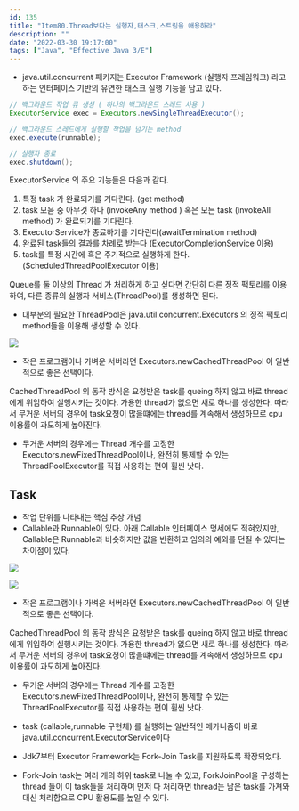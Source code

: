 ```yaml
---
id: 135
title: "Item80.Thread보다는 실행자,태스크,스트림을 애용하라"
description: ""
date: "2022-03-30 19:17:00"
tags: ["Java", "Effective Java 3/E"]
---
```

- java.util.concurrent 패키지는 Executor Framework (실행자 프레임워크) 라고 하는 인터페이스 기반의 유연한 태스크 실행 기능을 담고 있다. 

```java
// 백그라운드 작업 큐 생성 ( 하나의 백그라운드 스레드 사용 )
ExecutorService exec = Executors.newSingleThreadExecutor();

// 백그라운드 스레드에게 실행할 작업을 넘기는 method
exec.execute(runnable);

// 실행자 종료 
exec.shutdown();
```

ExecutorService 의 주요 기능들은 다음과 같다. 

1. 특정 task 가 완료되기를 기다린다. (get method) 
2. task 모음 중 아무것 하나 (invokeAny method )  혹은 모든 task (invokeAll method) 가 완료되기를 기다린다.
3. ExecutorService가 종료하기를 기다린다(awaitTermination method) 
4. 완료된 task들의 결과를 차례로 받는다 (ExecutorCompletionService 이용) 
5. task를 특정 시간에 혹은 주기적으로 실행하게 한다. (ScheduledThreadPoolExecutor 이용) 

Queue를 둘 이상의 Thread 가 처리하게 하고 싶다면 간단히 다른 정적 팩토리를 이용하여, 다른 종류의 실행자 서비스(ThreadPool)를 생성하면 된다.

- 대부분의 필요한 ThreadPool은 java.util.concurrent.Executors 의 정적 팩토리 method들을 이용해 생성할 수 있다. 


![](/images/Item80-01.png)

- 작은 프로그램이나 가벼운 서버라면 Executors.newCachedThreadPool 이 일반적으로 좋은 선택이다. 

CachedThreadPool 의 동작 방식은 요청받은 task를 queing 하지 않고 바로 thread에게 위임하여 실행시키는 것이다. 
가용한 thread가 없으면 새로 하나를 생성한다. 따라서 무거운 서버의 경우에 task요청이 많을떄에는 thread를 계속해서 생성하므로 cpu 이용률이 과도하게 높아진다. 

- 무거운 서버의 경우에는 Thread 개수를 고정한 Executors.newFixedThreadPool이나, 완전히 통제할 수 있는 ThreadPoolExecutor를 직접 사용하는 편이 휠씬 낫다. 



## Task 

- 작업 단위를 나타내는 핵심 추상 개념 
- Callable과 Runnable이 있다. 아래 Callable 인터페이스 명세에도 적혀있지만,  Callable은 Runnable과 비슷하지만 값을 반환하고 임의의 예외를 던질 수 있다는 차이점이 있다.


![](/images/Item80-02.png)

![](/images/Item80-03.png)


- 작은 프로그램이나 가벼운 서버라면 Executors.newCachedThreadPool 이 일반적으로 좋은 선택이다. 

CachedThreadPool 의 동작 방식은 요청받은 task를 queing 하지 않고 바로 thread에게 위임하여 실행시키는 것이다. 
가용한 thread가 없으면 새로 하나를 생성한다. 따라서 무거운 서버의 경우에 task요청이 많을떄에는 thread를 계속해서 생성하므로 cpu 이용률이 과도하게 높아진다. 

- 무거운 서버의 경우에는 Thread 개수를 고정한 Executors.newFixedThreadPool이나, 완전히 통제할 수 있는 ThreadPoolExecutor를 직접 사용하는 편이 휠씬 낫다. 
  
- task (callable,runnable 구현체) 를 실행하는 일반적인 메카니즘이 바로 java.util.concurrent.ExecutorService이다
- Jdk7부터 Executor Framework는 Fork-Join Task를 지원하도록 확장되었다. 
- Fork-Join task는 여러 개의 하위 task로 나눌 수 있고, ForkJoinPool을 구성하는 thread 들이 이 task들을 처리하며 먼저 다 처리하면 thread는 남은 task를 가져와 대신 처리함으로 CPU 활용도를 높일 수 있다.

